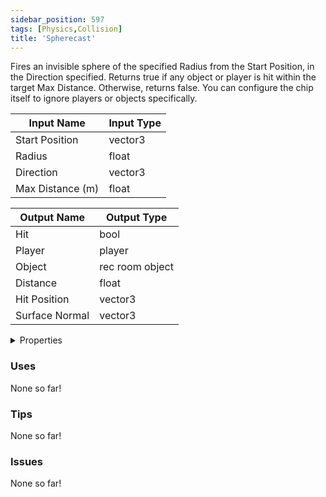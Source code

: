 ```yaml
---
sidebar_position: 597
tags: [Physics,Collision]
title: 'Spherecast'
---
```


Fires an invisible sphere of the specified Radius from the Start Position, in the Direction specified. Returns true if any object or player is hit within the target Max Distance. Otherwise, returns false. You can configure the chip itself to ignore players or objects specifically.




<EsbSvg />

| Input Name | Input Type |
|-----------|-----------|
| Start Position | vector3 |
| Radius | float |
| Direction | vector3 |
| Max Distance (m) | float |

| Output Name | Output Type |
|-----------|-----------|
| Hit | bool |
| Player | player |
| Object | rec room object |
| Distance | float |
| Hit Position | vector3 |
| Surface Normal | vector3 |


<details>
  <summary>Properties</summary>
  <div>
    <div>
    <table>
      <thead>
        <tr>
          <th>Is beta required?</th>
          <th>❌</th>
        </tr>
        <tr>
          <th>Is this chip a trolling risk?</th>
          <th>❌</th>
        </tr>
        <tr>
          <th>Is this chip a role assignment risk?</th>
          <th>❌</th>
        </tr>
        <tr>
          <th>Chip UUID</th>
          <th>0ea23792-e987-459e-8cd7-c0c60f667e08</th>
        </tr>
      </thead>
    </table>
    </div>
  </div>
</details>

### Uses

None so far!

### Tips

None so far!

### Issues

None so far!